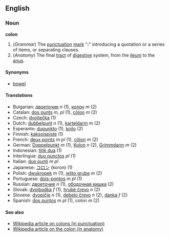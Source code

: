 ==English==
===Noun===
'''colon'''

<!-- I'm sure the order here is wrong. Somebody rearrange this after proper checks please -->
#(''Grammar'') The [[punctuation]] [[mark]] "''':'''" introducing a quotation or a series of items, or separating clauses.
#(''Anatomy'') The final [[tract]] of [[digestive]] system, from the [[ileum]] to the [[anus]].

====Synonyms====
*[[bowel]]<!-- perhaps not in a technical sense but in Aus we say "bowel" in all the cases I hear "colon" on US TV -->

====Translations====
*Bulgarian: [[двоеточие]] ''n'' (1), [[колон]] ''m'' (2)
*Catalan: [[dos punts]] ''m, pl'' (1), [[còlon]] ''m'' (2)
*Czech: [[dvojtečka]] (1)
*Dutch: [[dubbelpunt]] ''n'' (1), [[karteldarm]] ''m'' (2)
*Esperanto: [[dupunkto]] (1), [[kojlo]] (2)
*Finnish: [[kaksoispiste]] (1)
*French: [[deux points]] ''m pl'' (1), [[côlon]] ''m'' (2)
*German: [[Doppelpunkt]] ''m'' (1), [[Kolon]] ''n'' (2), [[Grimmdarm]] ''m'' (2)
*Indonesian: [[titik dua]] (1)
*Interlingua: [[duo punctos]] ''pl'' (1)
*Italian: [[due punti]] ''m pl''
*Japanese: [[コロン]] (koron) (1)
*Polish: [[dwukropek]] ''m'' (1), [[jelito grube]] ''m'' (2) 
*Portuguese: [[dois-pontos]] ''m pl'' (1)
*Russian: [[двоеточие]] ''n'' (1), [[ободочная кишка]] (2)
*Slovak: [[dvojbodka]] ''f'' (1), [[hrubé črevo]] ''n'' (2)
*Slovene: [[dvopičje]] ''n'' (1), [[debelo črevo]] ''n'' (2), [[danka]] ''f'' (2)
*Spanish: [[dos puntos]] ''m pl'' (1), colon ''m'' (2)

====See also====
*[[en:colon_(punctuation)|Wikipedia article on colons (in punctuation)]]
*[[en:colon_(anatomy)|Wikipedia article on the colon (in anatomy)]]
{{Punctuation}}